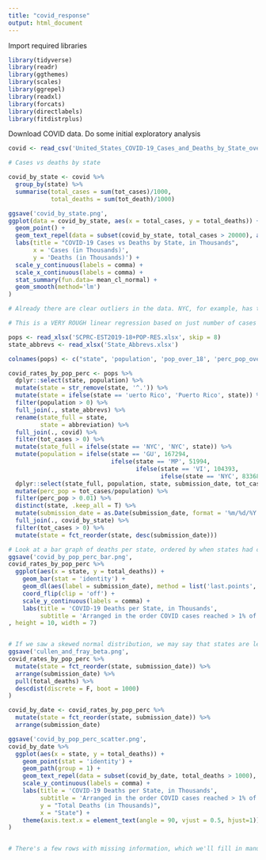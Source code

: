 ```yaml
---
title: "covid_response"
output: html_document
---
```


Import required libraries
```r
library(tidyverse)
library(readr)
library(ggthemes)
library(scales)
library(ggrepel)
library(readxl)
library(forcats)
library(directlabels)
library(fitdistrplus)
```

Download COVID data. Do some initial exploratory analysis
```r
covid <- read_csv('United_States_COVID-19_Cases_and_Deaths_by_State_over_Time.csv')

# Cases vs deaths by state

covid_by_state <- covid %>% 
  group_by(state) %>% 
  summarise(total_cases = sum(tot_cases)/1000,
            total_deaths = sum(tot_death)/1000)

ggsave('covid_by_state.png',
ggplot(data = covid_by_state, aes(x = total_cases, y = total_deaths)) +
  geom_point() +
  geom_text_repel(data = subset(covid_by_state, total_cases > 20000), aes(label = state)) +
  labs(title = "COVID-19 Cases vs Deaths by State, in Thousands",
       x = 'Cases (in Thousands)', 
       y = 'Deaths (in Thousands)') +
  scale_y_continuous(labels = comma) +
  scale_x_continuous(labels = comma) +
  stat_summary(fun.data= mean_cl_normal) + 
  geom_smooth(method='lm')
)

# Already there are clear outliers in the data. NYC, for example, has the unfortunate distinction of the most number of deaths, even despite it being broken out from the rest of the state. New Jersey, too, has deaths much higher than the proportion of cases it had. Texas, Florida, and California, on the other hand, have high numbers of cases but relatively few numbers of deaths.

# This is a VERY ROUGH linear regression based on just number of cases and number of deaths. Of course, it is much more complicated than this! But this gives a general understanding of which states have more deaths per cases. 
```


```r
pops <- read_xlsx('SCPRC-EST2019-18+POP-RES.xlsx', skip = 8)
state_abbrevs <- read_xlsx('State_Abbrevs.xlsx')

colnames(pops) <- c("state", 'population', 'pop_over_18', 'perc_pop_over_18')

covid_rates_by_pop_perc <- pops %>% 
  dplyr::select(state, population) %>% 
  mutate(state = str_remove(state, '^.')) %>% 
  mutate(state = ifelse(state == 'uerto Rico', 'Puerto Rico', state)) %>% 
  filter(population > 0) %>% 
  full_join(., state_abbrevs) %>% 
  rename(state_full = state,
         state = abbreviation) %>% 
  full_join(., covid) %>% 
  filter(tot_cases > 0) %>% 
  mutate(state_full = ifelse(state == 'NYC', 'NYC', state)) %>% 
  mutate(population = ifelse(state == 'GU', 167294,
                             ifelse(state == 'MP', 51994,
                                    ifelse(state == 'VI', 104393,
                                           ifelse(state == 'NYC', 8336817, population))))) %>% 
  dplyr::select(state_full, population, state, submission_date, tot_cases) %>% 
  mutate(perc_pop = tot_cases/population) %>% 
  filter(perc_pop > 0.01) %>% 
  distinct(state, .keep_all = T) %>% 
  mutate(submission_date = as.Date(submission_date, format = '%m/%d/%Y')) %>% 
  full_join(., covid_by_state) %>% 
  filter(tot_cases > 0) %>% 
  mutate(state = fct_reorder(state, desc(submission_date)))

# Look at a bar graph of deaths per state, ordered by when states had cases in more than 1% of population
ggsave('covid_by_pop_perc_bar.png',
covid_rates_by_pop_perc %>% 
  ggplot(aes(x = state, y = total_deaths)) +
    geom_bar(stat = 'identity') +
    geom_dl(aes(label = submission_date), method = list('last.points', cex = .8)) +
    coord_flip(clip = 'off') +
    scale_y_continuous(labels = comma) +
    labs(title = 'COVID-19 Deaths per State, in Thousands',
         subtitle = 'Arranged in the order COVID cases reached > 1% of the state population')
, height = 10, width = 7)


# If we saw a skewed normal distribution, we may say that states are learning the lessons of the earlier states and reducing deaths. What we see here, however, is a beta distribution after we bootstrap the data 1,000
ggsave('cullen_and_fray_beta.png',
covid_rates_by_pop_perc %>% 
  mutate(state = fct_reorder(state, submission_date)) %>% 
  arrange(submission_date) %>% 
  pull(total_deaths) %>% 
  descdist(discrete = F, boot = 1000)
)

covid_by_date <- covid_rates_by_pop_perc %>% 
  mutate(state = fct_reorder(state, submission_date)) %>% 
  arrange(submission_date)

ggsave('covid_by_pop_perc_scatter.png',
covid_by_date %>%   
  ggplot(aes(x = state, y = total_deaths)) +
    geom_point(stat = 'identity') +
    geom_path(group = 1) +
    geom_text_repel(data = subset(covid_by_date, total_deaths > 1000), aes(label = as.character(submission_date))) +
    scale_y_continuous(labels = comma) +
    labs(title = 'COVID-19 Deaths per State, in Thousands',
         subtitle = 'Arranged in the order COVID cases reached > 1% of the state population',
         y = "Total Deaths (in Thousands)",
         x = "State") +
    theme(axis.text.x = element_text(angle = 90, vjust = 0.5, hjust=1))
)


# There's a few rows with missing information, which we'll fill in manually here (get the population data from worldometer)

```